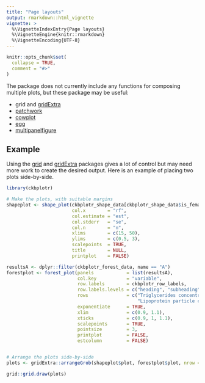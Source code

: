 ```yaml
---
title: "Page layouts"
output: rmarkdown::html_vignette
vignette: >
  %\VignetteIndexEntry{Page layouts}
  %\VignetteEngine{knitr::rmarkdown}
  %\VignetteEncoding{UTF-8}
---
```


```r
knitr::opts_chunk$set(
  collapse = TRUE,
  comment = "#>"
)
```

The package does not currently include any functions for composing multiple plots, but these package may be useful:

* grid and [gridExtra](https://cran.r-project.org/package=gridExtra)
* [patchwork](https://patchwork.data-imaginist.com/)
* [cowplot](https://cran.r-project.org/package=cowplot)
* [egg](https://cran.r-project.org/package=egg)
* [multipanelfigure](https://cran.r-project.org/package=multipanelfigure)



## Example
Using the [grid](https://stat.ethz.ch/R-manual/R-devel/library/grid/html/00Index.html) and [gridExtra](https://cran.r-project.org/package=gridExtra) packages gives a lot of control but may need more work to create the desired output. Here is an example of placing two plots side-by-side.
```r
library(ckbplotr)

# Make the plots, with suitable margins
shapeplot <- shape_plot(ckbplotr_shape_data[ckbplotr_shape_data$is_female == 0,],
                        col.x        = "rf",
                        col.estimate = "est",
                        col.stderr   = "se",
                        col.n        = "n",
                        xlims        = c(15, 50),
                        ylims        = c(0.5, 3),
                        scalepoints  = TRUE,
                        title        = NULL,
                        printplot    = FALSE)

resultsA <- dplyr::filter(ckbplotr_forest_data, name == "A")
forestplot <- forest_plot(panels            = list(resultsA),
                          col.key           = "variable",
                          row.labels        = ckbplotr_row_labels,
                          row.labels.levels = c("heading", "subheading", "label"),
                          rows              = c("Triglycerides concentration",
                                                "Lipoprotein particle concentration"),
                          exponentiate      = TRUE,
                          xlim              = c(0.9, 1.1),
                          xticks            = c(0.9, 1, 1.1),
                          scalepoints       = TRUE,
                          pointsize         = 3,
                          printplot         = FALSE,
                          estcolumn         = FALSE)


# Arrange the plots side-by-side
plots <- gridExtra::arrangeGrob(shapeplot$plot, forestplot$plot, nrow = 1)

grid::grid.draw(plots)
```

